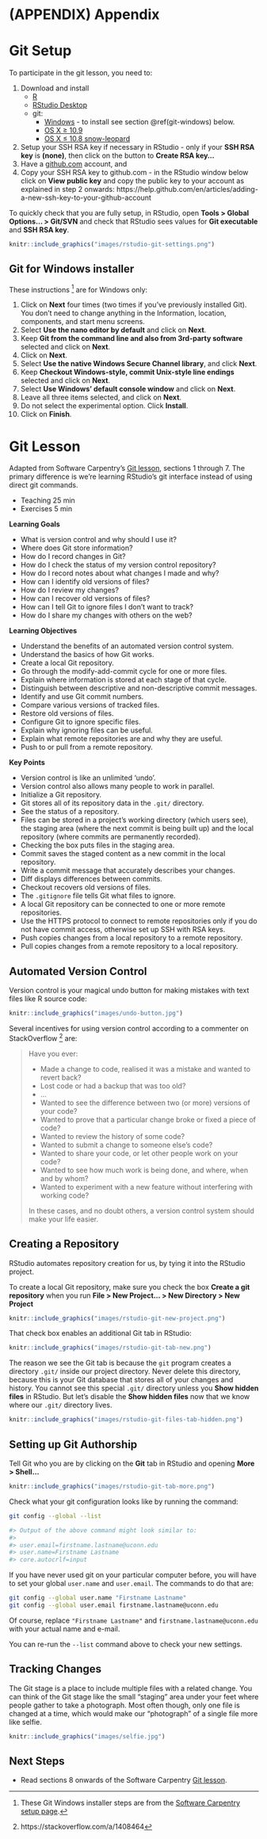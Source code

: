 # (APPENDIX) Appendix {-}

# Git Setup

To participate in the git lesson,
you need to:

1. Download and install
    - [R](https://cloud.r-project.org/)
    - [RStudio Desktop](https://www.rstudio.com/products/rstudio/download/#download)
    - git:
	    - [Windows](https://git-for-windows.github.io/) - to install see section \@ref(git-windows) below.
		- [OS X &ge; 10.9](http://sourceforge.net/projects/git-osx-installer/files/)
		- [OS X &le; 10.8 snow-leopard](http://sourceforge.net/projects/git-osx-installer/files/)
2. Setup your SSH RSA key if necessary in RStudio -
   only if your **SSH RSA key** is **(none)**, then
   click on the button to **Create RSA key...**
3. Have a [github.com](https://github.com) account, and
4. Copy your SSH RSA key to github.com -
   in the RStudio window below click on **View public key**
   and copy the public key to your account as explained in step 2 onwards:
   https://help.github.com/en/articles/adding-a-new-ssh-key-to-your-github-account

To quickly check that you are fully setup, in RStudio, open
**Tools > Global Options... > Git/SVN** and check
that RStudio sees values for **Git executable** and
**SSH RSA key**.

```r
knitr::include_graphics("images/rstudio-git-settings.png")
```

## Git for Windows installer {#git-windows}

These instructions
^[These Git Windows installer steps
are from the
[Software Carpentry setup page](https://carpentries.github.io/workshop-template/#git).]
are for Windows only:

1. Click on **Next** four times (two times if you've previously installed Git). You don't need to change anything in the Information, location, components, and start menu screens.
1. Select **Use the nano editor by default** and click on **Next**.
1. Keep **Git from the command line and also from 3rd-party software** selected and click on **Next**.
1. Click on **Next**.
1. Select **Use the native Windows Secure Channel library**, and click **Next**.
1. Keep **Checkout Windows-style, commit Unix-style line endings** selected and click on **Next**.
1. Select **Use Windows' default console window** and click on **Next**.
1. Leave all three items selected, and click on **Next**.
1. Do not select the experimental option. Click **Install**.
1. Click on **Finish**.

# Git Lesson

Adapted from Software Carpentry's
[Git lesson](https://swcarpentry.github.io/git-novice/),
sections 1 through 7.
The primary difference is we're learning RStudio's git interface
instead of using direct git commands.

- Teaching 25 min
- Exercises 5 min

**Learning Goals**

- What is version control and why should I use it?
- Where does Git store information?
- How do I record changes in Git?
- How do I check the status of my version control repository?
- How do I record notes about what changes I made and why?
- How can I identify old versions of files?
- How do I review my changes?
- How can I recover old versions of files?
- How can I tell Git to ignore files I don’t want to track?
- How do I share my changes with others on the web?


**Learning Objectives**

- Understand the benefits of an automated version control system.
- Understand the basics of how Git works.
- Create a local Git repository.
- Go through the modify-add-commit cycle for one or more files.
- Explain where information is stored at each stage of that cycle.
- Distinguish between descriptive and non-descriptive commit messages.
- Identify and use Git commit numbers.
- Compare various versions of tracked files.
- Restore old versions of files.
- Configure Git to ignore specific files.
- Explain why ignoring files can be useful.
- Explain what remote repositories are and why they are useful.
- Push to or pull from a remote repository.

**Key Points**

- Version control is like an unlimited 'undo'.
- Version control also allows many people to work in parallel.
- Initialize a Git repository.
- Git stores all of its repository data in the `.git/` directory.
- See the status of a repository.
- Files can be stored in a project’s working directory (which users see), the staging area (where the next commit is being built up) and the local repository (where commits are permanently recorded).
- Checking the box puts files in the staging area.
- Commit saves the staged content as a new commit in the local repository.
- Write a commit message that accurately describes your changes.
- Diff displays differences between commits.
- Checkout recovers old versions of files.
- The `.gitignore` file tells Git what files to ignore.
- A local Git repository can be connected to one or more remote repositories.
- Use the HTTPS protocol to connect to remote repositories only if you do not have commit access, otherwise set up SSH with RSA keys.
- Push copies changes from a local repository to a remote repository.
- Pull copies changes from a remote repository to a local repository.

## Automated Version Control

<!-- https://swcarpentry.github.io/git-novice/fig/phd101212s.png -->

Version control is your magical undo button
for making mistakes with text files like R source code:

```r
knitr::include_graphics("images/undo-button.jpg")
```

Several incentives for using version control according to a commenter on
StackOverflow
^[https://stackoverflow.com/a/1408464] are:

> Have you ever:
>
> - Made a change to code, realised it was a mistake and wanted to revert back?
> - Lost code or had a backup that was too old?
> - ...
> - Wanted to see the difference between two (or more) versions of your code?
> - Wanted to prove that a particular change broke or fixed a piece of code?
> - Wanted to review the history of some code?
> - Wanted to submit a change to someone else's code?
> - Wanted to share your code, or let other people work on your code?
> - Wanted to see how much work is being done, and where, when and by whom?
> - Wanted to experiment with a new feature without interfering with working code?
>
> In these cases, and no doubt others, a version control system should make your life easier.

## Creating a Repository

RStudio automates repository creation for us,
by tying it into the RStudio project.

To create a local Git repository,
make sure you check the box **Create a git repository**
when you run **File > New Project... > New Directory > New Project**

```r
knitr::include_graphics("images/rstudio-git-new-project.png")
```

That check box enables an additional Git tab in RStudio:

```r
knitr::include_graphics("images/rstudio-git-tab-new.png")
```

The reason we see the Git tab is because the `git` program
creates a directory `.git/` inside our project directory.
Never delete this directory,
because this is your Git database that stores all of your changes and history.
You cannot see this special `.git/` directory unless you
**Show hidden files** in RStudio.
But let's disable the **Show hidden files** now that we know
where our `.git/` directory lives.

```r
knitr::include_graphics("images/rstudio-git-files-tab-hidden.png")
```

## Setting up Git Authorship

Tell Git who you are by clicking on the **Git** tab in RStudio
and opening **More > Shell...**

```r
knitr::include_graphics("images/rstudio-git-tab-more.png")
```

Check what your git configuration looks like by running the command:

```bash
git config --global --list

#> Output of the above command might look similar to:
#>
#> user.email=firstname.lastname@uconn.edu
#> user.name=Firstname Lastname
#> core.autocrlf=input
```

If you have never used git on your particular computer before,
you will have to set your global `user.name` and `user.email`.
The commands to do that are:

```bash
git config --global user.name "Firstname Lastname"
git config --global user.email firstname.lastname@uconn.edu
```

Of course, replace `"Firstname Lastname"` and `firstname.lastname@uconn.edu`
with your actual name and e-mail.

You can re-run the `--list` command above to check your new settings.

## Tracking Changes

The Git stage
is a place to include multiple files with a related change.
You can think of the Git stage like the small "staging" area under your feet
where people gather to take a photograph.
Most often though, only one file is changed at a time,
which would make our "photograph" of a single file more like selfie.

```r
knitr::include_graphics("images/selfie.jpg")
```

## Next Steps

- Read sections 8 onwards of the Software Carpentry
  [Git lesson](https://swcarpentry.github.io/git-novice/).
